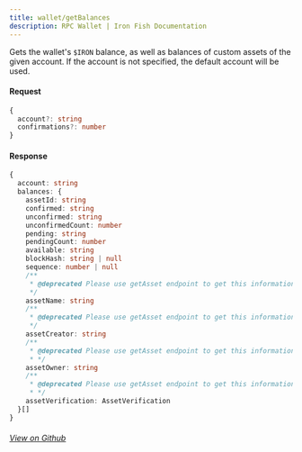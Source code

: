 ```yaml
---
title: wallet/getBalances
description: RPC Wallet | Iron Fish Documentation
---
```


Gets the wallet's `$IRON` balance, as well as balances of custom assets of the given account. If the account is not specified, the default account will be used.

#### Request

```ts
{
  account?: string
  confirmations?: number
}
```

#### Response

```ts
{
  account: string
  balances: {
    assetId: string
    confirmed: string
    unconfirmed: string
    unconfirmedCount: number
    pending: string
    pendingCount: number
    available: string
    blockHash: string | null
    sequence: number | null
    /**
     * @deprecated Please use getAsset endpoint to get this information
     */
    assetName: string
    /**
     * @deprecated Please use getAsset endpoint to get this information
     */
    assetCreator: string
    /**
     * @deprecated Please use getAsset endpoint to get this information
     * */
    assetOwner: string
    /**
     * @deprecated Please use getAsset endpoint to get this information
     * */
    assetVerification: AssetVerification
  }[]
}
```

###### [View on Github](https://github.com/iron-fish/ironfish/blob/master/ironfish/src/rpc/routes/wallet/getBalances.ts)
